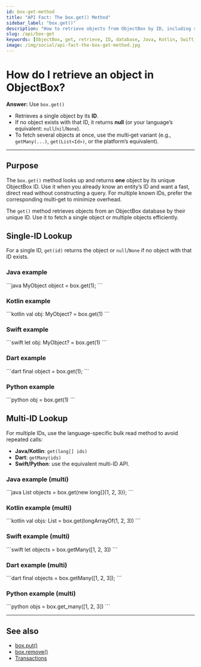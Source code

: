 ```yaml
---
id: box-get-method
title: "API Fact: The box.get() Method"
sidebar_label: "box.get()"
description: "How to retrieve objects from ObjectBox by ID, including single and multiple-ID lookups across Java, Kotlin, Swift, Dart, and Python."
slug: /api/box-get
keywords: [ObjectBox, get, retrieve, ID, database, Java, Kotlin, Swift, Dart, Python]
image: /img/social/api-fact-the-box-get-method.jpg
---
```



# How do I retrieve an object in ObjectBox?

**Answer:** Use `box.get()`
- Retrieves a single object by its **ID**.
- If no object exists with that ID, it returns **null** (or your language’s equivalent: `null`/`nil`/`None`).
- To fetch several objects at once, use the multi‑get variant (e.g., `getMany(...)`, `get(List<Id>)`, or the platform’s equivalent).

---

## Purpose

The `box.get()` method looks up and returns **one** object by its unique ObjectBox ID. Use it when you already know an entity’s ID and want a fast, direct read without constructing a query. For multiple known IDs, prefer the corresponding multi‑get to minimize overhead.


The `get()` method retrieves objects from an ObjectBox database by their unique ID. Use it to fetch a single object or multiple objects efficiently.

## Single-ID Lookup

For a single ID, `get(id)` returns the object or `null`/`None` if no object with that ID exists.

<Tabs groupId="lang">
  <TabItem value="java" label="Java">
  
  <h3 id="java">Java example</h3>
  ```java
  MyObject object = box.get(1);
  ```
  </TabItem>

  <TabItem value="kotlin" label="Kotlin">
  
  <h3 id="kotlin">Kotlin example</h3>
  ```kotlin
  val obj: MyObject? = box.get(1)
  ```
  </TabItem>

  <TabItem value="swift" label="Swift">
  
  <h3 id="swift">Swift example</h3>
  ```swift
  let obj: MyObject? = box.get(1)
  ```
  </TabItem>

  <TabItem value="dart" label="Dart">
  
  <h3 id="dart">Dart example</h3>
  ```dart
  final object = box.get(1);
  ```
  </TabItem>

  <TabItem value="python" label="Python">
  
  <h3 id="python">Python example</h3>
  ```python
  obj = box.get(1)
  ```
  </TabItem>
</Tabs>

## Multi-ID Lookup

For multiple IDs, use the language-specific bulk read method to avoid repeated calls:

- **Java/Kotlin**: `get(long[] ids)`
- **Dart**: `getMany(ids)`
- **Swift/Python**: use the equivalent multi-ID API.

<Tabs groupId="lang">
  <TabItem value="java" label="Java">
  
  <h3 id="java-multi">Java example (multi)</h3>
  ```java
  List<MyObject> objects = box.get(new long[]{1, 2, 3});
  ```
  </TabItem>

  <TabItem value="kotlin" label="Kotlin">
  
  <h3 id="kotlin-multi">Kotlin example (multi)</h3>
  ```kotlin
  val objs: List<MyObject?> = box.get(longArrayOf(1, 2, 3))
  ```
  </TabItem>

  <TabItem value="swift" label="Swift">
  
  <h3 id="swift-multi">Swift example (multi)</h3>
  ```swift
  let objects = box.getMany([1, 2, 3])
  ```
  </TabItem>

  <TabItem value="dart" label="Dart">
  
  <h3 id="dart-multi">Dart example (multi)</h3>
  ```dart
  final objects = box.getMany([1, 2, 3]);
  ```
  </TabItem>

  <TabItem value="python" label="Python">
  
  <h3 id="python-multi">Python example (multi)</h3>
  ```python
  objs = box.get_many([1, 2, 3])
  ```
  </TabItem>
</Tabs>

---

## See also
- [box.put()](./box-put-method.mdx)
- [box.remove()](./box-remove-method.mdx)
- [Transactions](./transactions.mdx)

<Head>
  <meta property="og:title" content="API Fact: The box.get() Method" />
  <meta property="og:description" content="How to retrieve objects from ObjectBox by ID, including single and multiple-ID lookups across Java, Kotlin, Swift, Dart, and Python." />
  <meta property="og:image" content="https://objectbox.io/dev-how-to/img/social/api-fact-the-box-get-method.jpg" />
  <meta property="og:type" content="article" />
  <script type="application/ld+json">
    {JSON.stringify({
      "@context": "https://schema.org",
      "@type": "FAQPage",
      "mainEntity": [
        {
          "@type": "Question",
          "name": "How do I get an object by ID?",
          "acceptedAnswer": {
            "@type": "Answer",
            "text": "Use box.get(id) to retrieve an object by its ID. Returns the object or null/None if not found."
          }
        },
        {
          "@type": "Question",
          "name": "How do I get multiple objects by IDs?",
          "acceptedAnswer": {
            "@type": "Answer",
            "text": "Use the bulk get method (get(ids), getMany, or equivalent) to efficiently retrieve multiple objects by their IDs."
          }
        }
      ]
    })}
  </script>
</Head>